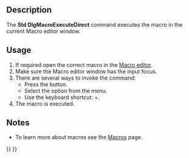 <languages/>

{{Docnav
|[[Std_DlgMacroExecute|DlgMacroExecute]]
|[[Std_MacroAttachDebugger|MacroAttachDebugger]]
|[[Std_Macro_Menu|Std Macro Menu]]
|IconL=Std_DlgMacroExecute.svg
|IconR=
|IconC=Freecad.svg
}}

{{GuiCommand
|Name=Std DlgMacroExecuteDirect
|MenuLocation=Macro → Execute macro
|Workbenches=All
|Shortcut={{KEY|Ctrl}}+{{KEY|F6}}
|SeeAlso=[[Std_DlgMacroExecute|Std DlgMacroExecute]]
}}

==Description==

The '''Std DlgMacroExecuteDirect''' command executes the macro in the current Macro editor window.

==Usage==

# If required open the correct macro in the [[Std_DlgMacroExecute|Macro editor]].
# Make sure the Macro editor window has the input focus.
# There are several ways to invoke the command:
#* Press the {{Button|[[Image:Std_DlgMacroExecuteDirect.svg|16px]] [[Std_DlgMacroExecuteDirect|Execute macro]]}} button.
#* Select the {{MenuCommand|Macro → [[Image:Std_DlgMacroExecuteDirect.svg|16px]] Execute macro}} option from the menu.
#* Use the keyboard shortcut: {{KEY|Ctrl}}+{{KEY|F6}}.
# The macro is executed.

==Notes==

* To learn more about macros see the [[Macros|Macros]] page.


{{Docnav
|[[Std_DlgMacroExecute|DlgMacroExecute]]
|[[Std_MacroAttachDebugger|MacroAttachDebugger]]
|[[Std_Macro_Menu|Std Macro Menu]]
|IconL=Std_DlgMacroExecute.svg
|IconR=
|IconC=Freecad.svg
}}

{{Std_Base_navi{{#translation:}}}}
{{Userdocnavi{{#translation:}}}}